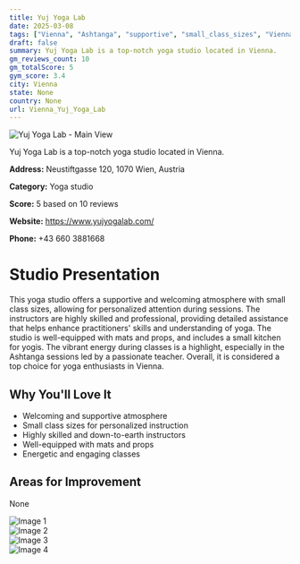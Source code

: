 ```yaml
---
title: Yuj Yoga Lab
date: 2025-03-08
tags: ["Vienna", "Ashtanga", "supportive", "small_class_sizes", "Vienna"]  
draft: false
summary: Yuj Yoga Lab is a top-notch yoga studio located in Vienna.
gm_reviews_count: 10
gm_totalScore: 5
gym_score: 3.4
city: Vienna
state: None
country: None
url: Vienna_Yuj_Yoga_Lab
---
```


<div className="aspect-[16/9] relative my-8">
  <img 
    src="https://lh5.googleusercontent.com/p/AF1QipP6AsCAvMpMGwsovGfFB7DXsmkyZVjWhTvEw7M6=w1920-h1080-k-no"
    alt="Yuj Yoga Lab - Main View"
    className="object-cover absolute inset-0 w-full h-full rounded-lg"
  />
</div>

Yuj Yoga Lab is a top-notch yoga studio located in Vienna.

**Address:** Neustiftgasse 120, 1070 Wien, Austria

**Category:** Yoga studio

**Score:** 5 based on 10 reviews

**Website:** https://www.yujyogalab.com/

**Phone:** +43 660 3881668

# Studio Presentation

This yoga studio offers a supportive and welcoming atmosphere with small class sizes, allowing for personalized attention during sessions. The instructors are highly skilled and professional, providing detailed assistance that helps enhance practitioners' skills and understanding of yoga. The studio is well-equipped with mats and props, and includes a small kitchen for yogis. The vibrant energy during classes is a highlight, especially in the Ashtanga sessions led by a passionate teacher. Overall, it is considered a top choice for yoga enthusiasts in Vienna.



## Why You'll Love It

- Welcoming and supportive atmosphere
- Small class sizes for personalized instruction
- Highly skilled and down-to-earth instructors
- Well-equipped with mats and props
- Energetic and engaging classes

## Areas for Improvement

None

<div className="grid grid-cols-1 xl:grid-cols-2 gap-4 my-8">
<div className="aspect-[4/3] relative"><img src="https://lh5.googleusercontent.com/p/AF1QipO0a8BMAuxRkbcf_UrxnzWg6JaHUHMqLYo-yKpi=w1920-h1080-k-no" alt="Image 1" className="object-cover absolute inset-0 w-full h-full rounded-lg" /></div>
<div className="aspect-[4/3] relative"><img src="https://lh5.googleusercontent.com/p/AF1QipMVfGcw_1spcDn8dhTenFUOXNEozznjiMLgcpKo=w1920-h1080-k-no" alt="Image 2" className="object-cover absolute inset-0 w-full h-full rounded-lg" /></div>
<div className="aspect-[4/3] relative"><img src="https://lh5.googleusercontent.com/p/AF1QipOsEMR28PeWqb7SMKC9BBNnQhB0HIfNwXoty8rj=w1920-h1080-k-no" alt="Image 3" className="object-cover absolute inset-0 w-full h-full rounded-lg" /></div>
<div className="aspect-[4/3] relative"><img src="https://lh5.googleusercontent.com/p/AF1QipOmvX9widSzb-HyNWX_11lkpBewdkrYGKx6t5EL=w1920-h1080-k-no" alt="Image 4" className="object-cover absolute inset-0 w-full h-full rounded-lg" /></div>
</div>